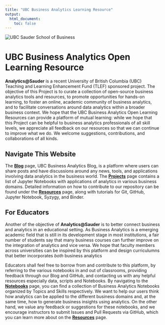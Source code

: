 ```yaml
---
title: "UBC Business Analytics Learning Resource"
output:
  html_document:
    toc: false
---
```


```{=html}
<style>
  .title {
    display: none
  }
</style>
<div id="project-title" class="home-page">
  <img src="images/index_ubc_sauder.png" alt="UBC Sauder School of Business" id="sauder-img">
  <h1 class="title-replacement toc-ignore">UBC Business Analytics Open Learning Resource</h1>
</div>
<div id="project-summary" class="home-page">
  <p><strong>Analytics@Sauder</strong> is a recent University of British Columbia (UBC) Teaching and Learning Enhancement Fund (TLEF) sponsored project. The objective of this Project is to curate a collection of open-source business analytics tools and resources, to promote opportunities for hands-on learning, to foster an online, academic community of business analytics, and to facilitate conversations around data analytics within a broader business context. We hope that the UBC Business Analytics Open Learning Resources can provide a platform of mutual learning: while we hope that this Project can be helpful to business analytics professionals of all skill levels, we appreciate all feedback on our resources so that we can continue to improve what we do. We welcome suggestions, contributions, and collaborations of all kinds.</p>
</div>
<div id="navigate-website" class="home-page">
  <h2>Navigate This Website</h2>
  <p>The <a href="blog.ubc.ca/businessanalytics" target="_blank"><strong>Blog</strong></a> page, UBC Business Analytics Blog, is a platform where users can share posts and have discussions around any news, tools, and applications involving data analytics in the business world. The <a href="projects.html" target="_blank"><strong>Projects</strong></a> page contains a list of Jupyter Notebooks with applications of analytics in various business domains. Detailed information on how to contribute to our repository can be found under the <a href="resources.html" target="_blank"><strong>Resources</strong></a> page, along with tutorials for Git, GitHub, Jupyter Notebook, Syzygy, and Binder.</p>
</div>
<div id="for-faculties" class="home-page">
  <h2>For Educators</h2>
  <p>Another of the objective of <strong>Analytics@Sauder</strong> is to better connect business and analytics in an educational setting. As Business Analytics is a emerging academic field that is still in its development stage in most institutions, a fair number of students say that many business courses can further improve on the integration of analytics and vice versa. We hope that faculty members across universities can be inspired by this platform and design curriculumns that better incorporates <em>both</em> business analytics</p>
  <p>Educators shall feel free to borrow from and contribute to this platform, by referring to the various notebooks in and out of classrooms, providing feedback through our Blog and GitHub, and contacting us with any helpful resources especially data, scripts and Notebooks. By navigating to the <a href="notebooks.html" target="_blank"><strong>Notebooks</strong></a> page, you can find a collection of Business Analytics Notebooks organized by Topics and Skills respectively. We want to help our users think how analytics can be applied to the different business domains and, at the same time, how to generate business insights using analytics. On the other hand, we value any feedback or suggestions for these notebooks, and we encourage instructors to submit Issues and Pull Requests via GitHub, which you can learn more about on the <a href="resources.html#collaboration" target="_blank"><strong>Resources</strong></a> page.</p>
</div>
```